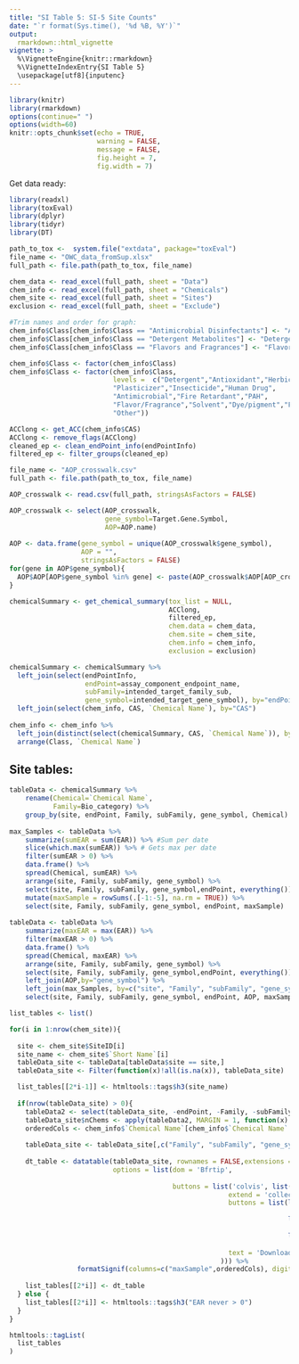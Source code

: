 ```yaml
---
title: "SI Table 5: SI-5 Site Counts"
date: "`r format(Sys.time(), '%d %B, %Y')`"
output: 
  rmarkdown::html_vignette
vignette: >
  %\VignetteEngine{knitr::rmarkdown}
  %\VignetteIndexEntry{SI Table 5}
  \usepackage[utf8]{inputenc}
---
```


<style type="text/css">
    div.datatables { height: auto !important;}
</style>

```r
library(knitr)
library(rmarkdown)
options(continue=" ")
options(width=60)
knitr::opts_chunk$set(echo = TRUE,
                      warning = FALSE,
                      message = FALSE,
                      fig.height = 7,
                      fig.width = 7)
```

Get data ready:


```r
library(readxl)
library(toxEval)
library(dplyr)
library(tidyr)
library(DT)

path_to_tox <-  system.file("extdata", package="toxEval")
file_name <- "OWC_data_fromSup.xlsx"
full_path <- file.path(path_to_tox, file_name)

chem_data <- read_excel(full_path, sheet = "Data")
chem_info <- read_excel(full_path, sheet = "Chemicals") 
chem_site <- read_excel(full_path, sheet = "Sites")
exclusion <- read_excel(full_path, sheet = "Exclude")

#Trim names and order for graph:
chem_info$Class[chem_info$Class == "Antimicrobial Disinfectants"] <- "Antimicrobial"
chem_info$Class[chem_info$Class == "Detergent Metabolites"] <- "Detergent"
chem_info$Class[chem_info$Class == "Flavors and Fragrances"] <- "Flavor/Fragrance"

chem_info$Class <- factor(chem_info$Class) 
chem_info$Class <- factor(chem_info$Class, 
                          levels =  c("Detergent","Antioxidant","Herbicide",
                          "Plasticizer","Insecticide","Human Drug",
                          "Antimicrobial","Fire Retardant","PAH",
                          "Flavor/Fragrance","Solvent","Dye/pigment","Fuel",
                          "Other"))

ACClong <- get_ACC(chem_info$CAS)
ACClong <- remove_flags(ACClong)
cleaned_ep <- clean_endPoint_info(endPointInfo)
filtered_ep <- filter_groups(cleaned_ep)

file_name <- "AOP_crosswalk.csv"
full_path <- file.path(path_to_tox, file_name)

AOP_crosswalk <- read.csv(full_path, stringsAsFactors = FALSE)

AOP_crosswalk <- select(AOP_crosswalk, 
                        gene_symbol=Target.Gene.Symbol, 
                        AOP=AOP.name)
  
AOP <- data.frame(gene_symbol = unique(AOP_crosswalk$gene_symbol),
                  AOP = "",
                  stringsAsFactors = FALSE)
for(gene in AOP$gene_symbol){
  AOP$AOP[AOP$gene_symbol %in% gene] <- paste(AOP_crosswalk$AOP[AOP_crosswalk$gene_symbol %in% gene],collapse = ", ")
}

chemicalSummary <- get_chemical_summary(tox_list = NULL,
                                        ACClong, 
                                        filtered_ep,
                                        chem.data = chem_data, 
                                        chem.site = chem_site, 
                                        chem.info = chem_info,
                                        exclusion = exclusion)

chemicalSummary <- chemicalSummary %>%
  left_join(select(endPointInfo, 
                   endPoint=assay_component_endpoint_name,
                   subFamily=intended_target_family_sub,
                   gene_symbol=intended_target_gene_symbol), by="endPoint") %>%
  left_join(select(chem_info, CAS, `Chemical Name`), by="CAS")
  
chem_info <- chem_info %>%
  left_join(distinct(select(chemicalSummary, CAS, `Chemical Name`)), by=c("CAS", "Chemical Name")) %>%
  arrange(Class, `Chemical Name`)


```

## Site tables:

```r

tableData <- chemicalSummary %>%
    rename(Chemical=`Chemical Name`,
           Family=Bio_category) %>%
    group_by(site, endPoint, Family, subFamily, gene_symbol, Chemical) 
    
max_Samples <- tableData %>%
    summarize(sumEAR = sum(EAR)) %>% #Sum per date
    slice(which.max(sumEAR)) %>% # Gets max per date
    filter(sumEAR > 0) %>%
    data.frame() %>%
    spread(Chemical, sumEAR) %>%
    arrange(site, Family, subFamily, gene_symbol) %>%
    select(site, Family, subFamily, gene_symbol,endPoint, everything()) %>%
    mutate(maxSample = rowSums(.[-1:-5], na.rm = TRUE)) %>%
    select(site, Family, subFamily, gene_symbol, endPoint, maxSample)
  
tableData <- tableData %>%
    summarize(maxEAR = max(EAR)) %>%
    filter(maxEAR > 0) %>%
    data.frame() %>%
    spread(Chemical, maxEAR) %>%
    arrange(site, Family, subFamily, gene_symbol) %>%
    select(site, Family, subFamily, gene_symbol,endPoint, everything()) %>%
    left_join(AOP,by="gene_symbol") %>%
    left_join(max_Samples, by=c("site", "Family", "subFamily", "gene_symbol","endPoint")) %>%
    select(site, Family, subFamily, gene_symbol, endPoint, AOP, maxSample, everything()) 

list_tables <- list()

for(i in 1:nrow(chem_site)){
  
  site <- chem_site$SiteID[i]
  site_name <- chem_site$`Short Name`[i]
  tableData_site <- tableData[tableData$site == site,]
  tableData_site <- Filter(function(x)!all(is.na(x)), tableData_site)

  list_tables[[2*i-1]] <- htmltools::tags$h3(site_name)
    
  if(nrow(tableData_site) > 0){
    tableData2 <- select(tableData_site, -endPoint, -Family, -subFamily, -gene_symbol, -AOP, -site, -maxSample)
    tableData_site$nChems <- apply(tableData2, MARGIN = 1, function(x) sum(x>0, na.rm = TRUE))
    orderedCols <- chem_info$`Chemical Name`[chem_info$`Chemical Name` %in% names(tableData_site)]
    
    tableData_site <- tableData_site[,c("Family", "subFamily", "gene_symbol", "endPoint","AOP", "maxSample", "nChems", orderedCols)] 
    
    dt_table <- datatable(tableData_site, rownames = FALSE,extensions = 'Buttons',
                          options = list(dom = 'Bfrtip',
                                         
                                         buttons = list('colvis', list(
                                                       extend = 'collection',
                                                       buttons = list(list(extend='csv',
                                                                           filename = 'siteTable'),
                                                                      list(extend='excel',
                                                                           filename = 'siteTable'),
                                                                      list(extend='pdf',
                                                                           filename= 'siteTable')),
                                                       text = 'Download')
                                                     ))) %>%
                 formatSignif(columns=c("maxSample",orderedCols), digits=3)  
    
    list_tables[[2*i]] <- dt_table
  } else {
    list_tables[[2*i]] <- htmltools::tags$h3("EAR never > 0")
  }
}


```


```r

htmltools::tagList(
  list_tables
)

```
